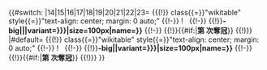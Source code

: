 {{#switch:{{{2|}}}
|14|15|16|17|18|19|20|21|22|23=
{{(!}} class{{=}}"wikitable" style{{=}}"text-align: center; margin: 0 auto;"
{{!-}}
!&nbsp;{{{3|}}}&nbsp;
{{!-}}
{{!}}'''{{{{{1|}}}-big|{{{2|}}}|{{{4|}}}|variant={{{variant|{{{6|}}}}}}|size=100px|name={{{name|}}}}}'''
{{!-}}
{{!}}{{#if:{{{5|}}}|'''第 {{{5|}}} 次奪冠'''}}
{{!)}}
|#default=
{{(!}} class{{=}}"wikitable" style{{=}}"text-align: center; margin: 0 auto;"
{{!-}}
!&nbsp;{{{2|}}}&nbsp;
{{!-}}
{{!}}'''{{{{{1|}}}-big|{{{3|}}}|variant={{{variant|{{{5|}}}}}}|size=100px|name={{{name|}}}}}'''
{{!-}}
{{!}}{{#if:{{{4|}}}|'''第 {{{4|}}} 次奪冠'''}}
{{!)}}
}}<noinclude>
{{documentation}}
</noinclude>